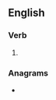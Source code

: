 ==English==

===Verb===
{{head|en|verb form}}

# {{present participle of|ope|lang=en|nocat=1}}

===Anagrams===
* {{anagrams|en|a=ginop|pingo}}